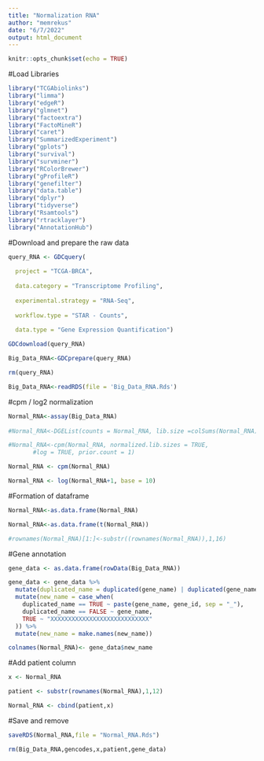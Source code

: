 ---
title: "Normalization RNA"
author: "memrekus"
date: "6/7/2022"
output: html_document
---


```{r setup, include=TRUE}
knitr::opts_chunk$set(echo = TRUE)
```


#Load Libraries


```{r}

library("TCGAbiolinks")
library("limma")
library("edgeR")
library("glmnet")
library("factoextra")
library("FactoMineR")
library("caret")
library("SummarizedExperiment")
library("gplots")
library("survival")
library("survminer")
library("RColorBrewer")
library("gProfileR")
library("genefilter")
library("data.table")
library("dplyr")
library("tidyverse")
library("Rsamtools")
library("rtracklayer")
library("AnnotationHub")

```


#Download and prepare the raw data


```{r, eval=FALSE}

query_RNA <- GDCquery(
  
  project = "TCGA-BRCA",
                      
  data.category = "Transcriptome Profiling",
  
  experimental.strategy = "RNA-Seq",
  
  workflow.type = "STAR - Counts",
  
  data.type = "Gene Expression Quantification")

GDCdownload(query_RNA)

Big_Data_RNA<-GDCprepare(query_RNA)

rm(query_RNA)

Big_Data_RNA<-readRDS(file = 'Big_Data_RNA.Rds')

```


#cpm / log2 normalization 


```{r}

Normal_RNA<-assay(Big_Data_RNA)
  
#Normal_RNA<-DGEList(counts = Normal_RNA, lib.size =colSums(Normal_RNA))

#Normal_RNA<-cpm(Normal_RNA, normalized.lib.sizes = TRUE,
       #log = TRUE, prior.count = 1)

Normal_RNA <- cpm(Normal_RNA)

Normal_RNA <- log(Normal_RNA+1, base = 10)

```


#Formation of dataframe


```{r}

Normal_RNA<-as.data.frame(Normal_RNA)

Normal_RNA<-as.data.frame(t(Normal_RNA))

#rownames(Normal_RNA)[1:]<-substr((rownames(Normal_RNA)),1,16)

```


#Gene annotation


```{r}

gene_data <- as.data.frame(rowData(Big_Data_RNA))

gene_data <- gene_data %>% 
  mutate(duplicated_name = duplicated(gene_name) | duplicated(gene_name, fromLast=T)) %>% 
  mutate(new_name = case_when(
    duplicated_name == TRUE ~ paste(gene_name, gene_id, sep = "_"),
    duplicated_name == FALSE ~ gene_name,
    TRUE ~ "XXXXXXXXXXXXXXXXXXXXXXXXXXXX"
  )) %>% 
  mutate(new_name = make.names(new_name))

colnames(Normal_RNA)<- gene_data$new_name

```


#Add patient column


```{r}

x <- Normal_RNA

patient <- substr(rownames(Normal_RNA),1,12)

Normal_RNA <- cbind(patient,x)

```


#Save and remove 


```{r}

saveRDS(Normal_RNA,file = "Normal_RNA.Rds")

rm(Big_Data_RNA,gencodes,x,patient,gene_data)

```

